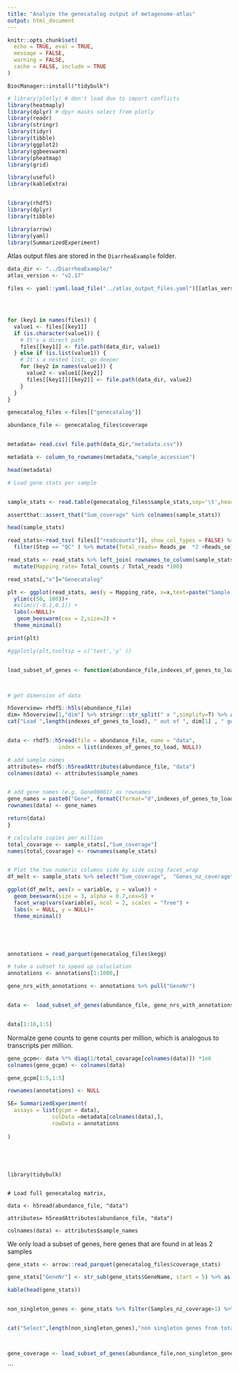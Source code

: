 ```yaml
---
title: "Analyze the genecatalog output of metagenome-atlas"
output: html_document
---
```


```r
knitr::opts_chunk$set(
  echo = TRUE, eval = TRUE,
  message = FALSE,
  warning = FALSE,
  cache = FALSE, include = TRUE
)
```



```
BiocManager::install("tidybulk")

```


```r
# library(plotly) # don't load due to import conflicts
library(heatmaply)
library(dplyr) # dpyr masks select from plotly
library(readr)
library(stringr)
library(tidyr)
library(tibble)
library(ggplot2)
library(ggbeeswarm)
library(pheatmap)
library(grid)

library(useful)
library(kableExtra)


library(rhdf5)
library(dplyr)
library(tibble)

library(arrow)
library(yaml)
library(SummarizedExperiment)
```

Atlas output files are stored in the `DiarrheaExample` folder.

```r

data_dir <- "../DiarrheaExample/"
atlas_version <- "v2.17"

files <- yaml::yaml.load_file("../atlas_output_files.yaml")[[atlas_version]]




for (key1 in names(files)) {
  value1 <- files[[key1]]
  if (is.character(value1)) {
    # It's a direct path
    files[[key1]] <- file.path(data_dir, value1)
  } else if (is.list(value1)) {
    # It's a nested list, go deeper
    for (key2 in names(value1)) {
      value2 <- value1[[key2]]
      files[[key1]][[key2]] <- file.path(data_dir, value2)
    }
  }
}

genecatalog_files <-files[["genecatalog"]]

abundance_file <- genecatalog_files$coverage



```


```r


metadata= read.csv( file.path(data_dir,"metadata.csv")) 

metadata <- column_to_rownames(metadata,"sample_accession")

head(metadata)

```


```r

# Load gene stats per sample


sample_stats <- read.table(genecatalog_files$sample_stats,sep='\t',header=T,row.names=1) 

assertthat::assert_that("Sum_coverage" %in% colnames(sample_stats))

head(sample_stats)

```


```r

read_stats<-read_tsv( files[["readcounts"]], show_col_types = FALSE) %>% 
  filter(Step == "QC" ) %>% mutate(Total_reads= Reads_pe  *2 +Reads_se) %>% .[,c("Sample","Total_reads","Reads_pe","Reads_se")]

read_stats <- read_stats %>% left_join( rownames_to_column(sample_stats,"Sample") ) %>% 
  mutate(Mapping_rate= Total_counts / Total_reads *100)

read_stats[,"x"]="Genecatalog"

plt <- ggplot(read_stats, aes(y = Mapping_rate, x=x,text=paste("Sample:",Sample))) +
  ylim(c(50, 100))+
  #xlim(c(-0.1,0.1)) +
  labs(x=NULL)+
   geom_beeswarm(cex = 2,size=2) + 
  theme_minimal()

print(plt)

#ggplotly(plt,tooltip = c('text','y' ))



```

```r



load_subset_of_genes <- function(abundance_file,indexes_of_genes_to_load ){



# get dimension of data

h5overview= rhdf5::h5ls(abundance_file)
dim= h5overview[1,"dim"] %>% stringr::str_split(" x ",simplify=T) %>% as.numeric
cat("Load ",length(indexes_of_genes_to_load), " out of ", dim[1] , " genes\n")


data <- rhdf5::h5read(file = abundance_file, name = "data",
                index = list(indexes_of_genes_to_load, NULL))

# add sample names
attributes= rhdf5::h5readAttributes(abundance_file, "data")
colnames(data) <- attributes$sample_names


# add gene names (e.g. Gene00001) as rownames
gene_names = paste0("Gene", formatC(format="d",indexes_of_genes_to_load,flag="0",width=ceiling(log10(max(dim[1])))))
rownames(data) <- gene_names

return(data)
}


```


```r




# calculate copies per million
total_covarage <- sample_stats[,"Sum_coverage"]
names(total_covarage) <- rownames(sample_stats)


# Plot the two numeric columns side by side using facet_wrap
df_melt <- sample_stats %>% select("Sum_coverage",  "Genes_nz_coverage") %>% rename(`Total coverage` = Sum_coverage,`N detected genes` = Genes_nz_coverage) %>% reshape2::melt()

ggplot(df_melt, aes(x = variable, y = value)) +
  geom_beeswarm(size = 3, alpha = 0.7,cex=5) + 
  facet_wrap(vars(variable), ncol = 2, scales = "free") +
  labs(x = NULL, y = NULL)+
  theme_minimal()






```

```r


annotations = read_parquet(genecatalog_files$kegg)

# take a subset to speed up caluclation
annotations <- annotations[1:1000,]

gene_nrs_with_annotations <- annotations %>% pull("GeneNr")


data <-  load_subset_of_genes(abundance_file, gene_nrs_with_annotations)


data[1:10,1:5]

```

Normalze gene counts to gene counts per million, which is analogous to transcripts per million.

```r


gene_gcpm<- data %*% diag(1/total_covarage[colnames(data)]) *1e6
colnames(gene_gcpm) <- colnames(data)

gene_gcpm[1:5,1:5]


```





```r






rownames(annotations) <- NULL

SE= SummarizedExperiment(
  assays = list(gcpm = data),
              colData =metadata[colnames(data),],
              rowData = annotations
  
)






```


```{}
library(tidybulk)
```





```{}

# Load full genecatalog matrix, 

data <- h5read(abundance_file, "data")

attributes= h5readAttributes(abundance_file, "data")

colnames(data) <- attributes$sample_names

```



We only load a subset of genes, here genes that are found in at leas 2 samples
```r

gene_stats <- arrow::read_parquet(genecatalog_files$coverage_stats)

gene_stats["GeneNr"] <- str_sub(gene_stats$GeneName, start = 5) %>% as.integer()

kable(head(gene_stats))


non_singleton_genes <- gene_stats %>% filter(Samples_nz_coverage>1) %>%  dplyr::pull(GeneNr)


cat("Select",length(non_singleton_genes),"non singleton genes from total", dim(gene_stats)[1],"genes.")



gene_coverage <- load_subset_of_genes(abundance_file,non_singleton_genes ) 

```







```